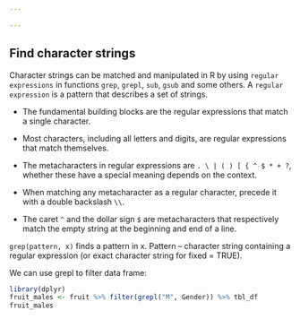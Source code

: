```yaml
---

---
```


Find character strings 
----------------------
Character strings can be matched and manipulated in R by using `regular expressions` in functions `grep`, `grepl`, `sub`, `gsub` and some others.
A `regular expression` is a pattern that describes a set of strings.

+ The fundamental building blocks are the regular expressions that match a single character. 
+ Most characters, including all letters and digits, are regular expressions that match themselves. 
+ The metacharacters in regular expressions are `. \ | ( ) [ { ^ $ * + ?`, whether these have a special meaning depends on the context. 
+ When matching any metacharacter as a regular character, precede it with a double backslash `\\`.

+ The caret `^` and the dollar sign `$` are metacharacters that respectively match the empty string at the beginning and end of a line.

`grep(pattern, x)` finds a pattern in x. Pattern -- character string containing a regular expression (or exact character string for fixed = TRUE).


We can use grepl to filter data frame:
```r
library(dplyr)
fruit_males <- fruit %>% filter(grepl("M", Gender)) %>% tbl_df
fruit_males
```



